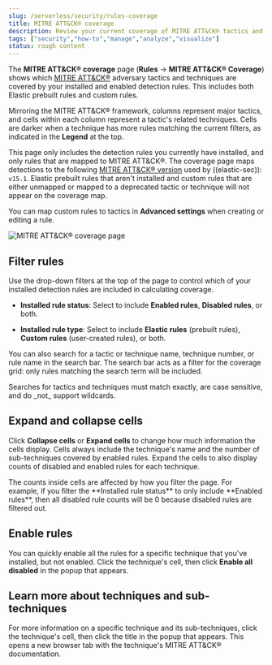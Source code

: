 ```yaml
---
slug: /serverless/security/rules-coverage
title: MITRE ATT&CK® coverage
description: Review your current coverage of MITRE ATT&CK® tactics and techniques, based on installed rules.
tags: ["security","how-to","manage","analyze","visualize"]
status: rough content
---
```


<DocBadge template="technical preview" />
<div id="rules-coverage"></div>

The **MITRE ATT&CK® coverage** page (**Rules** → **MITRE ATT&CK® Coverage**) shows which [MITRE ATT&CK®](https://attack.mitre.org) adversary tactics and techniques are covered by your installed and enabled detection rules. This includes both Elastic prebuilt rules and custom rules.

Mirroring the MITRE ATT&CK® framework, columns represent major tactics, and cells within each column represent a tactic's related techniques. Cells are darker when a technique has more rules matching the current filters, as indicated in the **Legend** at the top.

<DocCallOut title="Note">

This page only includes the detection rules you currently have installed, and only rules that are mapped to MITRE ATT&CK®. The coverage page maps detections to the following [MITRE ATT&CK® version](https://attack.mitre.org/resources/updates/updates-april-2024) used by ((elastic-sec)): `v15.1`. Elastic prebuilt rules that aren't installed and custom rules that are either unmapped or mapped to a deprecated tactic or technique will not appear on the coverage map.

You can map custom rules to tactics in **Advanced settings** when creating or editing a rule.

</DocCallOut>

![MITRE ATT&CK® coverage page](../images/rules-coverage/-detections-rules-coverage.png)

## Filter rules

Use the drop-down filters at the top of the page to control which of your installed detection rules are included in calculating coverage.

* **Installed rule status**: Select to include **Enabled rules**, **Disabled rules**, or both.

* **Installed rule type**: Select to include **Elastic rules** (prebuilt rules), **Custom rules** (user-created rules), or both.

You can also search for a tactic or technique name, technique number, or rule name in the search bar. The search bar acts as a filter for the coverage grid: only rules matching the search term will be included.

<DocCallOut title="Note">
Searches for tactics and techniques must match exactly, are case sensitive, and do _not_ support wildcards.
</DocCallOut>

## Expand and collapse cells

Click **Collapse cells** or **Expand cells** to change how much information the cells display. Cells always include the technique's name and the number of sub-techniques covered by enabled rules. Expand the cells to also display counts of disabled and enabled rules for each technique.

<DocCallOut title="Note">
The counts inside cells are affected by how you filter the page. For example, if you filter the **Installed rule status** to only include **Enabled rules**, then all disabled rule counts will be 0 because disabled rules are filtered out.
</DocCallOut>

## Enable rules

You can quickly enable all the rules for a specific technique that you've installed, but not enabled. Click the technique's cell, then click **Enable all disabled** in the popup that appears.

## Learn more about techniques and sub-techniques

For more information on a specific technique and its sub-techniques, click the technique's cell, then click the title in the popup that appears. This opens a new browser tab with the technique's MITRE ATT&CK® documentation.
